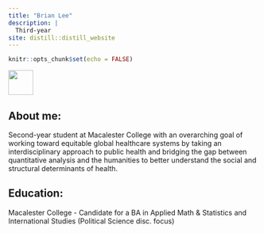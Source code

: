 ```yaml
---
title: "Brian Lee"
description: |
  Third-year 
site: distill::distill_website
---
```


```r
knitr::opts_chunk$set(echo = FALSE)

```

![](leebrian.JPG){width=50}

## About me:
Second-year student at Macalester College with an overarching goal of working toward equitable global healthcare systems by taking an interdisciplinary approach to public health and bridging the gap between quantitative analysis and the humanities to better understand the social and structural determinants of health.

## Education:
Macalester College - Candidate for a BA in Applied Math & Statistics and International Studies (Political Science disc. focus)
